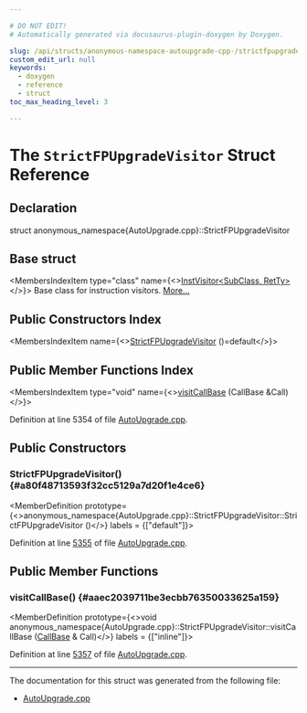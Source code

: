 ```yaml
---

# DO NOT EDIT!
# Automatically generated via docusaurus-plugin-doxygen by Doxygen.

slug: /api/structs/anonymous-namespace-autoupgrade-cpp-/strictfpupgradevisitor
custom_edit_url: null
keywords:
  - doxygen
  - reference
  - struct
toc_max_heading_level: 3

---
```





# The `StrictFPUpgradeVisitor` Struct Reference

<DoxygenPage pluginConfig={pluginConfig}>



## Declaration

<CodeBlock>struct anonymous_namespace{AutoUpgrade.cpp}::StrictFPUpgradeVisitor</CodeBlock>

## Base struct

<MembersIndex>

<MembersIndexItem
  type="class"
  name={<><a href="/docs/api/classes/llvm/instvisitor">InstVisitor&lt;SubClass, RetTy&gt;</a></>}>
Base class for instruction visitors. <a href="/docs/api/classes/llvm/instvisitor/#details">More...</a>
</MembersIndexItem>

</MembersIndex>

## Public Constructors Index

<MembersIndex>

<MembersIndexItem
  name={<><a href="#a80f48713593f32cc5129a7d20f1e4ce6">StrictFPUpgradeVisitor</a> ()=default</>}>
</MembersIndexItem>

</MembersIndex>

## Public Member Functions Index

<MembersIndex>

<MembersIndexItem
  type="void"
  name={<><a href="#aaec2039711be3ecbb76350033625a159">visitCallBase</a> (CallBase &amp;Call)</>}>
</MembersIndexItem>

</MembersIndex>


Definition at line 5354 of file <a href="/docs/api/files/lib/lib/ir/autoupgrade-cpp">AutoUpgrade.cpp</a>.

<SectionDefinition>

## Public Constructors

### StrictFPUpgradeVisitor() {#a80f48713593f32cc5129a7d20f1e4ce6}

<MemberDefinition
  prototype={<>anonymous&#95;namespace&#123;AutoUpgrade.cpp&#125;::StrictFPUpgradeVisitor::StrictFPUpgradeVisitor ()</>}
  labels = {["default"]}>

Definition at line <a href="/docs/api/files/lib/lib/ir/autoupgrade-cpp/#l05355">5355</a> of file <a href="/docs/api/files/lib/lib/ir/autoupgrade-cpp">AutoUpgrade.cpp</a>.
</MemberDefinition>

</SectionDefinition>

<SectionDefinition>

## Public Member Functions

### visitCallBase() {#aaec2039711be3ecbb76350033625a159}

<MemberDefinition
  prototype={<>void anonymous&#95;namespace&#123;AutoUpgrade.cpp&#125;::StrictFPUpgradeVisitor::visitCallBase (<a href="/docs/api/classes/llvm/callbase">CallBase</a> &amp; Call)</>}
  labels = {["inline"]}>

Definition at line <a href="/docs/api/files/lib/lib/ir/autoupgrade-cpp/#l05357">5357</a> of file <a href="/docs/api/files/lib/lib/ir/autoupgrade-cpp">AutoUpgrade.cpp</a>.
</MemberDefinition>

</SectionDefinition>

<hr/>

The documentation for this struct was generated from the following file:

<ul>
<li><a href="/docs/api/files/lib/lib/ir/autoupgrade-cpp">AutoUpgrade.cpp</a></li>
</ul>

</DoxygenPage>
